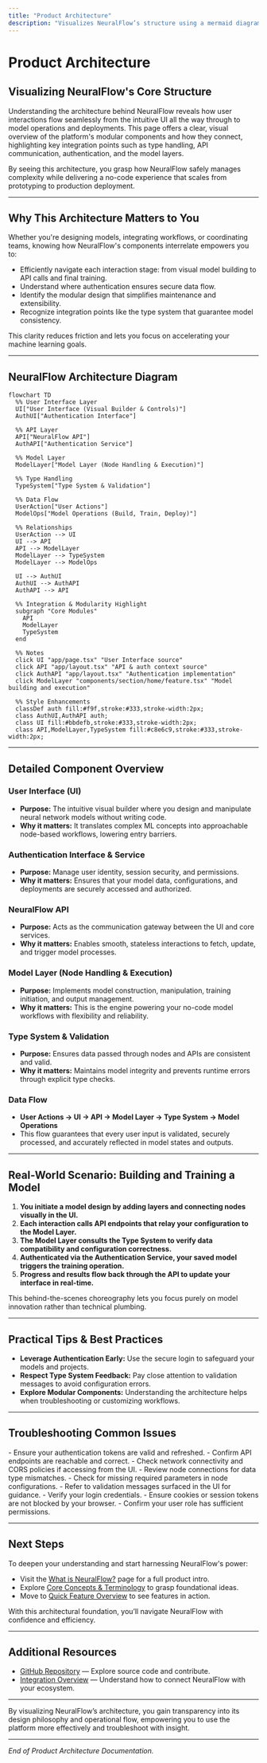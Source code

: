 ```yaml
---
title: "Product Architecture"
description: "Visualizes NeuralFlow’s structure using a mermaid diagram. Shows relationships among the UI, API, model layers, type handling, and authentication, and demonstrates how data flows from user actions to model operations. Spotlights modularity and integration points."
---
```


# Product Architecture

## Visualizing NeuralFlow's Core Structure

Understanding the architecture behind NeuralFlow reveals how user interactions flow seamlessly from the intuitive UI all the way through to model operations and deployments. This page offers a clear, visual overview of the platform's modular components and how they connect, highlighting key integration points such as type handling, API communication, authentication, and the model layers.

By seeing this architecture, you grasp how NeuralFlow safely manages complexity while delivering a no-code experience that scales from prototyping to production deployment.

---

## Why This Architecture Matters to You

Whether you're designing models, integrating workflows, or coordinating teams, knowing how NeuralFlow's components interrelate empowers you to:

- Efficiently navigate each interaction stage: from visual model building to API calls and final training.
- Understand where authentication ensures secure data flow.
- Identify the modular design that simplifies maintenance and extensibility.
- Recognize integration points like the type system that guarantee model consistency.

This clarity reduces friction and lets you focus on accelerating your machine learning goals.

---

## NeuralFlow Architecture Diagram

```mermaid
flowchart TD
  %% User Interface Layer
  UI["User Interface (Visual Builder & Controls)"]
  AuthUI["Authentication Interface"]

  %% API Layer
  API["NeuralFlow API"]
  AuthAPI["Authentication Service"]

  %% Model Layer
  ModelLayer["Model Layer (Node Handling & Execution)"]

  %% Type Handling
  TypeSystem["Type System & Validation"]

  %% Data Flow
  UserAction["User Actions"]
  ModelOps["Model Operations (Build, Train, Deploy)"]

  %% Relationships
  UserAction --> UI
  UI --> API
  API --> ModelLayer
  ModelLayer --> TypeSystem
  ModelLayer --> ModelOps

  UI --> AuthUI
  AuthUI --> AuthAPI
  AuthAPI --> API

  %% Integration & Modularity Highlight
  subgraph "Core Modules"
    API
    ModelLayer
    TypeSystem
  end

  %% Notes
  click UI "app/page.tsx" "User Interface source"
  click API "app/layout.tsx" "API & auth context source"
  click AuthAPI "app/layout.tsx" "Authentication implementation"
  click ModelLayer "components/section/home/feature.tsx" "Model building and execution"

  %% Style Enhancements
  classDef auth fill:#f9f,stroke:#333,stroke-width:2px;
  class AuthUI,AuthAPI auth;
  class UI fill:#bbdefb,stroke:#333,stroke-width:2px;
  class API,ModelLayer,TypeSystem fill:#c8e6c9,stroke:#333,stroke-width:2px;

```

---

## Detailed Component Overview

### User Interface (UI)
- **Purpose:** The intuitive visual builder where you design and manipulate neural network models without writing code.
- **Why it matters:** It translates complex ML concepts into approachable node-based workflows, lowering entry barriers.

### Authentication Interface & Service
- **Purpose:** Manage user identity, session security, and permissions.
- **Why it matters:** Ensures that your model data, configurations, and deployments are securely accessed and authorized.

### NeuralFlow API
- **Purpose:** Acts as the communication gateway between the UI and core services.
- **Why it matters:** Enables smooth, stateless interactions to fetch, update, and trigger model processes.

### Model Layer (Node Handling & Execution)
- **Purpose:** Implements model construction, manipulation, training initiation, and output management.
- **Why it matters:** This is the engine powering your no-code model workflows with flexibility and reliability.

### Type System & Validation
- **Purpose:** Ensures data passed through nodes and APIs are consistent and valid.
- **Why it matters:** Maintains model integrity and prevents runtime errors through explicit type checks.

### Data Flow
- **User Actions → UI → API → Model Layer → Type System → Model Operations**
- This flow guarantees that every user input is validated, securely processed, and accurately reflected in model states and outputs.

---

## Real-World Scenario: Building and Training a Model
1. **You initiate a model design by adding layers and connecting nodes visually in the UI.**
2. **Each interaction calls API endpoints that relay your configuration to the Model Layer.**
3. **The Model Layer consults the Type System to verify data compatibility and configuration correctness.**
4. **Authenticated via the Authentication Service, your saved model triggers the training operation.**
5. **Progress and results flow back through the API to update your interface in real-time.**

This behind-the-scenes choreography lets you focus purely on model innovation rather than technical plumbing.

---

## Practical Tips & Best Practices
- **Leverage Authentication Early:** Use the secure login to safeguard your models and projects.
- **Respect Type System Feedback:** Pay close attention to validation messages to avoid configuration errors.
- **Explore Modular Components:** Understanding the architecture helps when troubleshooting or customizing workflows.

---

## Troubleshooting Common Issues
<AccordionGroup title="Troubleshooting Common Architecture Issues">
<Accordion title="API Communication Failures">
- Ensure your authentication tokens are valid and refreshed.
- Confirm API endpoints are reachable and correct.
- Check network connectivity and CORS policies if accessing from the UI.
</Accordion>
<Accordion title="Model Validation Errors">
- Review node connections for data type mismatches.
- Check for missing required parameters in node configurations.
- Refer to validation messages surfaced in the UI for guidance.
</Accordion>
<Accordion title="Authentication Problems">
- Verify your login credentials.
- Ensure cookies or session tokens are not blocked by your browser.
- Confirm your user role has sufficient permissions.
</Accordion>
</AccordionGroup>

---

## Next Steps
To deepen your understanding and start harnessing NeuralFlow's power:

- Visit the [What is NeuralFlow?](./what-is-neuralflow) page for a full product intro.
- Explore [Core Concepts & Terminology](./core-concepts) to grasp foundational ideas.
- Move to [Quick Feature Overview](./feature-snapshot) to see features in action.

With this architectural foundation, you’ll navigate NeuralFlow with confidence and efficiency.

---

## Additional Resources
- [GitHub Repository](https://github.com/thedevflex/neuralflow) — Explore source code and contribute.
- [Integration Overview](./integrations-overview) — Understand how to connect NeuralFlow with your ecosystem.

---

By visualizing NeuralFlow’s architecture, you gain transparency into its design philosophy and operational flow, empowering you to use the platform more effectively and troubleshoot with insight.

---

*End of Product Architecture Documentation.*